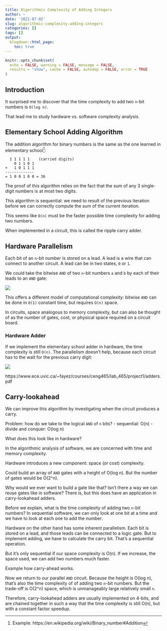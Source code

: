 ```yaml
---
title: Algorithmic Complexity of Adding Integers
author: ~
date: '2021-07-02'
slug: algorithmic-complexity-adding-integers
categories: []
tags: []
output:
  blogdown::html_page:
    toc: true
---
```


```r
knitr::opts_chunk$set(
  echo = FALSE, warning = FALSE, message = FALSE,
  results = "show", cache = FALSE, autodep = FALSE, error = TRUE
)
```

## Introduction

It surprised me to discover that the time complexity to add
two `n`-bit numbers is `O(log n)`.

That lead me to study hardware vs. software complexity
analysis.


## Elementary School Adding Algorithm

The addition algorithm for binary numbers is the same as the
one learned in elementary school^[Example: https://en.wikipedia.org/wiki/Binary_number#Addition]:

```
  1 1 1 1 1    (carried digits)
    0 1 1 0 1
+   1 0 1 1 1
-------------
= 1 0 0 1 0 0 = 36
```

The proof of this algorithm relies on the fact that the sum of any
3 single-digit numbers is at most two digits.

This algorithm is sequential: we need to result of the previous
iteration before we can correctly compute the
sum of the current iteration.

This seems like `O(n)` must be the faster possible time complexity
for adding two numbers.

When implemented in a circuit, this is called the ripple carry adder.

## Hardware Parallelism

Each bit of an `n`-bit number is stored on a lead. A lead is a wire
that can connect to another circuit. A lead can be in two states, `0`
or `1`.

We could take the bitwise `AND` of two `n`-bit numbers `a` and `b`
by each of their leads to an `AND` gate:

![](bitwise-and.JPG)

This offers a different model of computational complexity: bitwise
`AND` can be done in `O(1)` constant time, but requires `O(n)` space.

In circuits, space analogous to memory complexity, but can also
be thought of as the number of gates, cost, or physical space required
on a circuit board.

### Hardware Adder

If we implement the elementary school adder in hardware,
the time complexity is still `O(n)`. The parallelism doesn't
help, because each circuit has to the wait for the previous
carry digit:

![](circuit-adder.JPG)


https://www.ece.uvic.ca/~fayez/courses/ceng465/lab_465/project1/adders.pdf


## Carry-lookahead

We can improve this algorithm by investigating when the circuit produces a carry.













Problem: how do we take to the logical `AND` of `n` bits?
- sequential: O(n)
- divide and conquer: O(log n)

What does this look like in hardware?

In the algorithmic analysis of software, we are concerned with
time and memory complexity.

Hardware introduces a new component: space (or cost) complexity.

Could build an array of `AND` gates with a height of O(log n).
But the number of gates would be O(2^n).



Why would we ever want to build a gate like that? Isn't there a way
we can reuse gates like in software? There is, but this does have
an application in carry-lookahead adders.

Before we explain, what is the time complexity of adding two `n`-bit numbers?
In sequential software, we can only look at one bit at a time and we have to
look at each one to add the number.

Hardware on the other hand has some inherent parallelism. Each bit is stored
on a lead, and those leads can be connected to a logic gate.
But to implement adding, we have to calculate the carry bit.
That's a sequential operation.

But it's only sequential if our space complexity is O(n). If we increase,
the space used, we can add two numbers much faster.


Example how carry-ahead works.


Now we return to our parallel `AND` circuit. Because the height is O(log n),
that's also the time complexity of of adding two `n`-bit numbers.
But the trade-off is O(2^n) space, which is unmanageably large relatively small
`n`.

Therefore, carry-lookahead adders are usually implemented on 4-bits, and
are chained together in such a way that the time complexity is still O(n),
but with a constant factor speedup.
